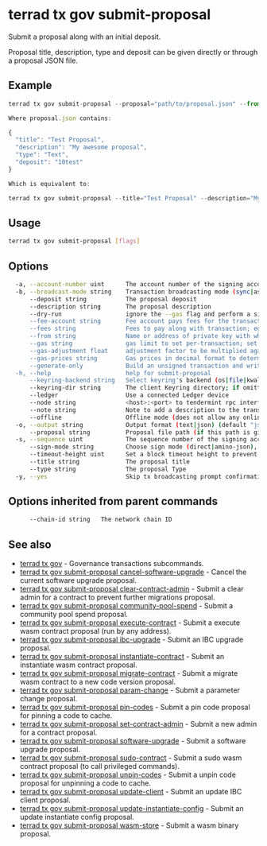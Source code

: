 # terrad tx gov submit-proposal

Submit a proposal along with an initial deposit. 

Proposal title, description, type and deposit can be given directly or through a proposal JSON file.

## Example

```js Terrad
terrad tx gov submit-proposal --proposal="path/to/proposal.json" --from mykey

Where proposal.json contains:

{
  "title": "Test Proposal",
  "description": "My awesome proposal",
  "type": "Text",
  "deposit": "10test"
}

Which is equivalent to:

terrad tx gov submit-proposal --title="Test Proposal" --description="My awesome proposal" --type="Text" --deposit="10test" --from mykey

```

## Usage

```sh Terrad
terrad tx gov submit-proposal [flags]
```

## Options

```sh Terrad
  -a, --account-number uint      The account number of the signing account (offline mode only)
  -b, --broadcast-mode string    Transaction broadcasting mode (sync|async|block) (default "sync")
      --deposit string           The proposal deposit
      --description string       The proposal description
      --dry-run                  ignore the --gas flag and perform a simulation of a transaction, but don't broadcast it (when enabled, the local Keybase is not accessible)
      --fee-account string       Fee account pays fees for the transaction instead of deducting from the signer
      --fees string              Fees to pay along with transaction; eg: 10uluna
      --from string              Name or address of private key with which to sign
      --gas string               gas limit to set per-transaction; set to "auto" to calculate sufficient gas automatically (default 200000)
      --gas-adjustment float     adjustment factor to be multiplied against the estimate returned by the tx simulation; if the gas limit is set manually this flag is ignored  (default 1)
      --gas-prices string        Gas prices in decimal format to determine the transaction fee (e.g. 0.1uluna)
      --generate-only            Build an unsigned transaction and write it to STDOUT (when enabled, the local Keybase is not accessible)
  -h, --help                     help for submit-proposal
      --keyring-backend string   Select keyring's backend (os|file|kwallet|pass|test|memory) (default "os")
      --keyring-dir string       The client Keyring directory; if omitted, the default 'home' directory will be used
      --ledger                   Use a connected Ledger device
      --node string              <host>:<port> to tendermint rpc interface for this chain (default "tcp://localhost:26657")
      --note string              Note to add a description to the transaction (previously --memo)
      --offline                  Offline mode (does not allow any online functionality
  -o, --output string            Output format (text|json) (default "json")
      --proposal string          Proposal file path (if this path is given, other proposal flags are ignored)
  -s, --sequence uint            The sequence number of the signing account (offline mode only)
      --sign-mode string         Choose sign mode (direct|amino-json), this is an advanced feature
      --timeout-height uint      Set a block timeout height to prevent the tx from being committed past a certain height
      --title string             The proposal title
      --type string              The proposal Type
  -y, --yes                      Skip tx broadcasting prompt confirmation
```

## Options inherited from parent commands

```sh Terrad
      --chain-id string   The network chain ID
```

## See also

* [terrad tx gov](./terrad_tx_gov.mdx)	 - Governance transactions subcommands.
* [terrad tx gov submit-proposal cancel-software-upgrade](./terrad_tx_gov_submit-proposal_cancel-software-upgrade.mdx)	 - Cancel the current software upgrade proposal.
* [terrad tx gov submit-proposal clear-contract-admin](./terrad_tx_gov_submit-proposal_clear-contract-admin.mdx)	 - Submit a clear admin for a contract to prevent further migrations proposal.
* [terrad tx gov submit-proposal community-pool-spend](./terrad_tx_gov_submit-proposal_community-pool-spend.mdx)	 - Submit a community pool spend proposal.
* [terrad tx gov submit-proposal execute-contract](./terrad_tx_gov_submit-proposal_execute-contract.mdx)	 - Submit a execute wasm contract proposal (run by any address).
* [terrad tx gov submit-proposal ibc-upgrade](./terrad_tx_gov_submit-proposal_ibc-upgrade.mdx)	 - Submit an IBC upgrade proposal.
* [terrad tx gov submit-proposal instantiate-contract](./terrad_tx_gov_submit-proposal_instantiate-contract.mdx)	 - Submit an instantiate wasm contract proposal.
* [terrad tx gov submit-proposal migrate-contract](./terrad_tx_gov_submit-proposal_migrate-contract.mdx)	 - Submit a migrate wasm contract to a new code version proposal.
* [terrad tx gov submit-proposal param-change](./terrad_tx_gov_submit-proposal_param-change.mdx)	 - Submit a parameter change proposal.
* [terrad tx gov submit-proposal pin-codes](./terrad_tx_gov_submit-proposal_pin-codes.mdx)	 - Submit a pin code proposal for pinning a code to cache.
* [terrad tx gov submit-proposal set-contract-admin](./terrad_tx_gov_submit-proposal_set-contract-admin.mdx)	 - Submit a new admin for a contract proposal.
* [terrad tx gov submit-proposal software-upgrade](./terrad_tx_gov_submit-proposal_software-upgrade.mdx)	 - Submit a software upgrade proposal.
* [terrad tx gov submit-proposal sudo-contract](./terrad_tx_gov_submit-proposal_sudo-contract.mdx)	 - Submit a sudo wasm contract proposal (to call privileged commands).
* [terrad tx gov submit-proposal unpin-codes](./terrad_tx_gov_submit-proposal_unpin-codes.mdx)	 - Submit a unpin code proposal for unpinning a code to cache.
* [terrad tx gov submit-proposal update-client](./terrad_tx_gov_submit-proposal_update-client.mdx)	 - Submit an update IBC client proposal.
* [terrad tx gov submit-proposal update-instantiate-config](./terrad_tx_gov_submit-proposal_update-instantiate-config.mdx)	 - Submit an update instantiate config proposal.
* [terrad tx gov submit-proposal wasm-store](./terrad_tx_gov_submit-proposal_wasm-store.mdx)	 - Submit a wasm binary proposal. 


